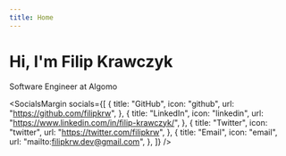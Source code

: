 ```yaml
---
title: Home
---
```



# Hi, I'm Filip Krawczyk

Software Engineer at Algomo

<SocialsMargin
  socials={[
    {
      title: "GitHub",
      icon: "github",
      url: "https://github.com/filipkrw",
    },
    {
      title: "LinkedIn",
      icon: "linkedin",
      url: "https://www.linkedin.com/in/filip-krawczyk/",
    },
    {
      title: "Twitter",
      icon: "twitter",
      url: "https://twitter.com/filipkrw",
    },
    {
      title: "Email",
      icon: "email",
      url: "mailto:filipkrw.dev@gmail.com",
    },
  ]}
/>
